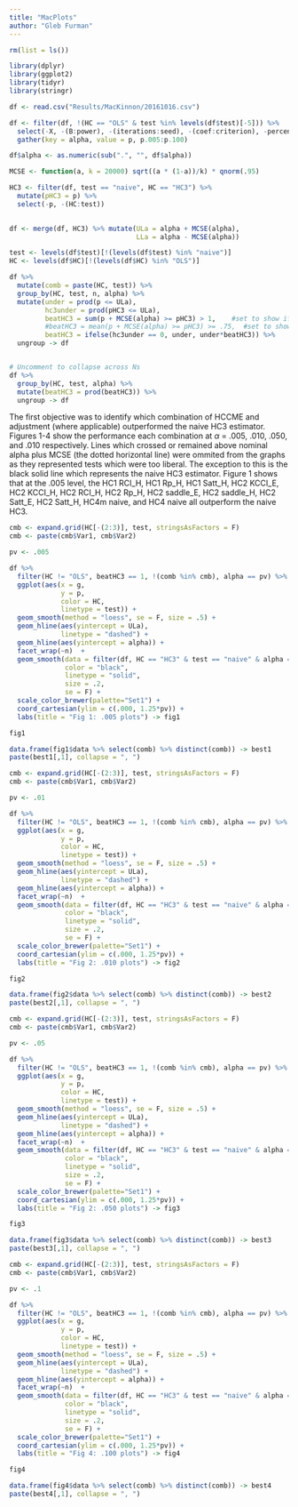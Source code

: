 ```yaml
---
title: "MacPlots"
author: "Gleb Furman"
---
```




```r
rm(list = ls())

library(dplyr)
library(ggplot2)
library(tidyr)
library(stringr)

df <- read.csv("Results/MacKinnon/20161016.csv")

df <- filter(df, !(HC == "OLS" & test %in% levels(df$test)[-5])) %>% 
  select(-X, -(B:power), -(iterations:seed), -(coef:criterion), -percent_NA) %>%
  gather(key = alpha, value = p, p.005:p.100)

df$alpha <- as.numeric(sub(".", "", df$alpha))

MCSE <- function(a, k = 20000) sqrt((a * (1-a))/k) * qnorm(.95)

HC3 <- filter(df, test == "naive", HC == "HC3") %>% 
  mutate(pHC3 = p) %>%
  select(-p, -(HC:test))

  
df <- merge(df, HC3) %>% mutate(ULa = alpha + MCSE(alpha),
                                LLa = alpha - MCSE(alpha))
```

```r
test <- levels(df$test)[!(levels(df$test) %in% "naive")]
HC <- levels(df$HC)[!(levels(df$HC) %in% "OLS")]

df %>% 
  mutate(comb = paste(HC, test)) %>%
  group_by(HC, test, n, alpha) %>%
  mutate(under = prod(p <= ULa),
         hc3under = prod(pHC3 <= ULa),
         beatHC3 = sum(p + MCSE(alpha) >= pHC3) > 1,    #set to show if beats naive HC3 for at least one value of g
         #beatHC3 = mean(p + MCSE(alpha) >= pHC3) >= .75,  #set to show if beats naive HC3 for at least 75% of g values
         beatHC3 = ifelse(hc3under == 0, under, under*beatHC3)) %>%
  ungroup -> df


# Uncomment to collapse across Ns
df %>%
  group_by(HC, test, alpha) %>%
  mutate(beatHC3 = prod(beatHC3)) %>%
  ungroup -> df

```
  
The first objective was to identify which combination of HCCME and adjustment (where applicable) outperformed the naive HC3 estimator. Figures 1-4 show the performance each combination at $\alpha$ = .005, .010, .050, and .010 respectively. Lines which crossed or remained above nominal alpha plus MCSE (the dotted horizontal line) were ommited from the graphs as they represented tests which were too liberal. The exception to this is the black solid line which represents the naive HC3 estimator. Figure 1 shows that at the .005 level, the HC1 RCI_H, HC1 Rp_H, HC1 Satt_H, HC2 KCCI_E, HC2 KCCI_H, HC2 RCI_H, HC2 Rp_H, HC2 saddle_E, HC2 saddle_H, HC2 Satt_E, HC2 Satt_H, HC4m naive, and HC4 naive all outperform the naive HC3.
  
```r
cmb <- expand.grid(HC[-(2:3)], test, stringsAsFactors = F)
cmb <- paste(cmb$Var1, cmb$Var2)

pv <- .005

df %>%
  filter(HC != "OLS", beatHC3 == 1, !(comb %in% cmb), alpha == pv) %>%
  ggplot(aes(x = g,
             y = p,
             color = HC,
             linetype = test)) +
  geom_smooth(method = "loess", se = F, size = .5) +
  geom_hline(aes(yintercept = ULa),
             linetype = "dashed") +
  geom_hline(aes(yintercept = alpha)) +
  facet_wrap(~n)  +
  geom_smooth(data = filter(df, HC == "HC3" & test == "naive" & alpha == pv) %>% select(-HC, -test),
              color = "black",
              linetype = "solid",
              size = .2, 
              se = F) + 
  scale_color_brewer(palette="Set1") +
  coord_cartesian(ylim = c(.000, 1.25*pv)) + 
  labs(title = "Fig 1: .005 plots") -> fig1

fig1

data.frame(fig1$data %>% select(comb) %>% distinct(comb)) -> best1
paste(best1[,1], collapse = ", ")

```
  
```r
cmb <- expand.grid(HC[-(2:3)], test, stringsAsFactors = F)
cmb <- paste(cmb$Var1, cmb$Var2)

pv <- .01

df %>%
  filter(HC != "OLS", beatHC3 == 1, !(comb %in% cmb), alpha == pv) %>%
  ggplot(aes(x = g,
             y = p,
             color = HC,
             linetype = test)) +
  geom_smooth(method = "loess", se = F, size = .5) +
  geom_hline(aes(yintercept = ULa),
             linetype = "dashed") +
  geom_hline(aes(yintercept = alpha)) +
  facet_wrap(~n)  +
  geom_smooth(data = filter(df, HC == "HC3" & test == "naive" & alpha == pv) %>% select(-HC, -test),
              color = "black",
              linetype = "solid",
              size = .2, 
              se = F) + 
  scale_color_brewer(palette="Set1") +
  coord_cartesian(ylim = c(.000, 1.25*pv)) + 
  labs(title = "Fig 2: .010 plots") -> fig2

fig2

data.frame(fig2$data %>% select(comb) %>% distinct(comb)) -> best2
paste(best2[,1], collapse = ", ")

```
  
```r
cmb <- expand.grid(HC[-(2:3)], test, stringsAsFactors = F)
cmb <- paste(cmb$Var1, cmb$Var2)

pv <- .05

df %>%
  filter(HC != "OLS", beatHC3 == 1, !(comb %in% cmb), alpha == pv) %>%
  ggplot(aes(x = g,
             y = p,
             color = HC,
             linetype = test)) +
  geom_smooth(method = "loess", se = F, size = .5) +
  geom_hline(aes(yintercept = ULa),
             linetype = "dashed") +
  geom_hline(aes(yintercept = alpha)) +
  facet_wrap(~n)  +
  geom_smooth(data = filter(df, HC == "HC3" & test == "naive" & alpha == pv) %>% select(-HC, -test),
              color = "black",
              linetype = "solid",
              size = .2, 
              se = F) + 
  scale_color_brewer(palette="Set1") +
  coord_cartesian(ylim = c(.000, 1.25*pv)) + 
  labs(title = "Fig 2: .050 plots") -> fig3

fig3

data.frame(fig3$data %>% select(comb) %>% distinct(comb)) -> best3
paste(best3[,1], collapse = ", ")

```
  
```r
cmb <- expand.grid(HC[-(2:3)], test, stringsAsFactors = F)
cmb <- paste(cmb$Var1, cmb$Var2)

pv <- .1

df %>%
  filter(HC != "OLS", beatHC3 == 1, !(comb %in% cmb), alpha == pv) %>%
  ggplot(aes(x = g,
             y = p,
             color = HC,
             linetype = test)) +
  geom_smooth(method = "loess", se = F, size = .5) +
  geom_hline(aes(yintercept = ULa),
             linetype = "dashed") +
  geom_hline(aes(yintercept = alpha)) +
  facet_wrap(~n)  +
  geom_smooth(data = filter(df, HC == "HC3" & test == "naive" & alpha == pv) %>% select(-HC, -test),
              color = "black",
              linetype = "solid",
              size = .2, 
              se = F) + 
  scale_color_brewer(palette="Set1") +
  coord_cartesian(ylim = c(.000, 1.25*pv)) + 
  labs(title = "Fig 4: .100 plots") -> fig4

fig4

data.frame(fig4$data %>% select(comb) %>% distinct(comb)) -> best4
paste(best4[,1], collapse = ", ")

```